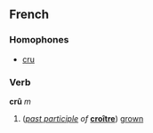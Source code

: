 ==French==
===Homophones===
*[[cru]]

===Verb===
'''crû''' ''m''

#(''[[past participle]] of'' '''[[croître]]''') [[grown]]